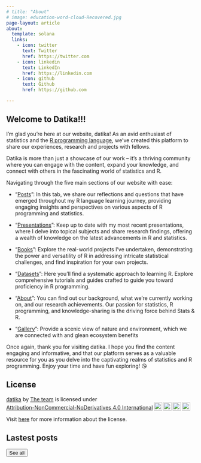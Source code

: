 ```yaml
---
# title: "About"
# image: education-word-cloud-Recovered.jpg
page-layout: article
about:
  template: solana
  links:
    - icon: twitter
      text: Twitter
      href: https://twitter.com
    - icon: linkedin
      text: LinkedIn
      href: https://linkedin.com
    - icon: github
      text: Github
      href: https://github.com

---
```


## Welcome to Datika!!! {.center-text}

I'm glad you're here at our website, datika! As an avid enthusiast of statistics and the [R programming language](https://www.r-project.org/), we've created this platform to share our experiences, research and projects with fellows.

Datika is more than just a showcase of our work -- it's a thriving community where you can engage with the content, expand your knowledge, and connect with others in the fascinating world of statistics and R.

Navigating through the five main sections of our website with ease:

-   "[Posts](blog.qmd)": In this tab, we share our reflections and questions that have emerged throughout my R language learning journey, providing engaging insights and perspectives on various aspects of R programming and statistics.

-   "[Presentations](slides.qmd)": Keep up to date with my most recent presentations, where I delve into topical subjects and share research findings, offering a wealth of knowledge on the latest advancements in R and statistics.

-   "[Books](books.qmd)": Explore the real-world projects I've undertaken, demonstrating the power and versatility of R in addressing intricate statistical challenges, and find inspiration for your own projects.

-   "[Datasets](data.qmd)": Here you'll find a systematic approach to learning R. Explore comprehensive tutorials and guides crafted to guide you toward proficiency in R programming.



-   "[About](about.qmd)": You can find out our background, what we're currently working on, and our research achievements. Our passion for statistics, R programming, and knowledge-sharing is the driving force behind Stats & R.

-   "[Gallery](photos.qmd)": Provide a scenic view of nature and environment, which we are connected with and glean ecosystem benefits

Once again, thank you for visiting datika. I hope you find the content engaging and informative, and that our platform serves as a valuable resource for you as you delve into the captivating realms of statistics and R programming. Enjoy your time and have fun exploring! 😘

## License

<p xmlns:cc="http://creativecommons.org/ns#" xmlns:dct="http://purl.org/dc/terms/">

<a property="dct:title" rel="cc:attributionURL" href="https://stats-r.com/">datika</a> by <a rel="cc:attributionURL dct:creator" property="cc:attributionName" href="https://twitter.com/ningli3739">The team</a> is licensed under <a href="http://creativecommons.org/licenses/by-nc-nd/4.0/?ref=chooser-v1" target="_blank" rel="license noopener noreferrer" style="display:inline-block;">Attribution-NonCommercial-NoDerivatives 4.0 International<img src="https://mirrors.creativecommons.org/presskit/icons/cc.svg?ref=chooser-v1" style="height:22px!important;margin-left:3px;vertical-align:text-bottom;"/><img src="https://mirrors.creativecommons.org/presskit/icons/by.svg?ref=chooser-v1" style="height:22px!important;margin-left:3px;vertical-align:text-bottom;"/><img src="https://mirrors.creativecommons.org/presskit/icons/nc.svg?ref=chooser-v1" style="height:22px!important;margin-left:3px;vertical-align:text-bottom;"/><img src="https://mirrors.creativecommons.org/presskit/icons/nd.svg?ref=chooser-v1" style="height:22px!important;margin-left:3px;vertical-align:text-bottom;"/></a>

</p>

Visit [here](license.qmd) for more information about the license.

## Lastest posts

::: {#main-listing}
:::

<a href="blog.qmd"> <button type="button" class="btn btn-primary float-end btn">See all</button></a>

<br>
